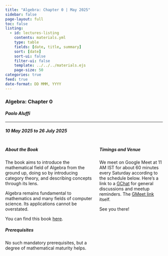 ```yaml
---
title: "Algebra: Chapter 0 | May 2025"
sidebar: false
page-layout: full
toc: false
listing:
  - id: lectures-listing
    contents: materials.yml
    type: table
    fields: [date, title, summary]
    sort: [date]
    sort-ui: false
    filter-ui: false
    template: ../../../materials.ejs
    page-size: 50
categories: true
feed: true
date-format: DD MMM, YYYY
---
```


### Algebra: Chapter 0

#### _Paolo Aluffi_

---

##### 10 May 2025 to 26 July 2025

:::: {.columns}

::: {.column width="58%"}
:::{.callout-note icon="false"}
##### About the Book

The book aims to introduce the mathematical field of Algebra from the ground up, doing so by introducing category theory, and describing concepts through its lens.

Algebra remains fundamental to mathematics and many fields of computer science. Its applications cannot be overstated.

You can find this book  [here](https://agorism.dev/book/math/alg/algebra_chapter-0_paolo-aluffi.pdf).
:::



:::{.callout-tip icon="false"}
##### Prerequisites

No such mandatory prerequisites, but a degree of mathematical maturity helps.
:::


:::

::: {.column width="42%"}
:::{.callout-caution icon="false"}
##### Timings and Venue

We meet on Google Meet at 11 AM IST for about 60 minutes every Saturday according to the schedule below. Here's a link to a [GChat](https://chat.google.com/room/AAQAtKUtKwg?cls=7) for general discussions and meetup reminders. 
The [GMeet link](https://meet.google.com/meo-poio-zae) itself.

See you there!
:::
:::

::::

:::{#lectures-listing}
:::
